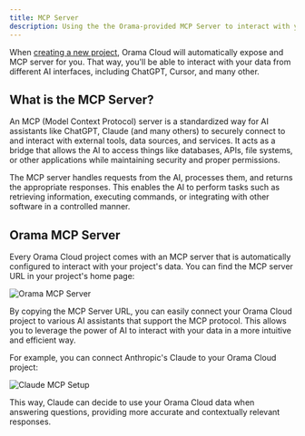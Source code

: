 ```yaml
---
title: MCP Server
description: Using the the Orama-provided MCP Server to interact with your data
---
```


When [creating a new project](/docs/cloud/projects/create), Orama Cloud will automatically expose and MCP server for you. That way, you'll be able to interact with your data from different AI interfaces, including ChatGPT, Cursor, and many other.

## What is the MCP Server?

An MCP (Model Context Protocol) server is a standardized way for AI assistants like ChatGPT, Claude (and many others) to securely connect to and interact with external tools, data sources, and services. It acts as a bridge that allows the AI to access things like databases, APIs, file systems, or other applications while maintaining security and proper permissions.

The MCP server handles requests from the AI, processes them, and returns the appropriate responses. This enables the AI to perform tasks such as retrieving information, executing commands, or integrating with other software in a controlled manner.

## Orama MCP Server

Every Orama Cloud project comes with an MCP server that is automatically configured to interact with your project's data. You can find the MCP server URL in your project's home page:

![Orama MCP Server](/docs/cloud/projects/mcp.png)

By copying the MCP Server URL, you can easily connect your Orama Cloud project to various AI assistants that support the MCP protocol. This allows you to leverage the power of AI to interact with your data in a more intuitive and efficient way.

For example, you can connect Anthropic's Claude to your Orama Cloud project:

![Claude MCP Setup](/docs/cloud/projects/claude.png)

This way, Claude can decide to use your Orama Cloud data when answering questions, providing more accurate and contextually relevant responses.